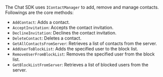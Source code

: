 <PlatformWrapper platform="windows">

The Chat SDK uses `IContactManager` to add, remove and manage contacts. Followings are the core methods:

- `AddContact`: Adds a contact.
- `AcceptInvitation`: Accepts the contact invitation.
- `DeclineInvitation`: Declines the contact invitation.
- `DeleteContact`: Deletes a contact.
- `GetAllContactsFromServer`: Retrieves a list of contacts from the server.
- `AddUserToBlockList`: Adds the specified user to the block list.
- `RemoveUserFromBlockList`: Removes the specified user from the block list.
- `GetBlockListFromServer`: Retrieves a list of blocked users from the server.

</PlatformWrapper>